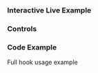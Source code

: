 
<Meta of={HooksStories} />

<Title>Quiz Hooks Usage Examples</Title>

### Interactive Live Example
<Canvas of={HooksStories.BasicUsage} />

### Controls
<Controls />

### Code Example
Full hook usage example
```jsx
 const {
    state,
    getOpenTextInputProps,
    getNextQuestionButtonProps,
    getPreviousQuestionButtonProps,
    getQuizImageProps,
    getSelectQuestionImageProps,
    getSelectInputProps,
    getResetQuizButtonProps,
    getQuizResultButtonProps,
    getAddToCartButtonProps,
  } = useCioQuiz(args);

  if (state.quiz.requestState === 'SUCCESS') {
    const quizResults = state.quiz.results?.response?.results;
    const zeroResults = !quizResults?.length;

    // Quiz Results
    if (quizResults) {
      return (
        <div className='cio-quiz'>
          <div className='cio-results-container'>
            <h1 className='cio-results-title'>Results</h1>
            <div className='cio-results-filter-and-redo-container'>
              <div className='cio-results-filter-container'>
                <p>Because you answered</p>
                <div className='cio-results-filter-options'>
                  {state?.quiz.selectedOptionsWithAttributes?.map((option) => (
                    <div className='cio-results-filter-option' key={option}>
                      {option}
                    </div>
                  ))}
                </div>
              </div>
              <button {...getResetQuizButtonProps('secondary')}>
                <RedoSVG />
                <span>retake</span>
              </button>
            </div>
            <div className='cio-results'>
              {!zeroResults &&
                quizResults.map((result, i) => (
                  <div className='cio-result-card'>
                    <div
                      {...getQuizResultButtonProps({
                        result,
                        position: i,
                      })}>
                      <div className='cio-result-card-image'>
                        <img src={result.data?.image_url} alt='product' />
                      </div>
                      <div className='cio-result-card-text'>
                        <p className='cio-result-card-title'>{result.value}</p>
                        <div className='cio-result-card-prices'>
                          {result?.data?.price && (
                            <span className='cio-result-card-sale-price'>${result.data.price}</span>
                          )}
                          {result?.data?.price && (
                            <span
                              className={`cio-result-card-regular-price${
                                result.data.price ? '--strike-through' : ''
                              }`}>
                              ${result.data.price}
                            </span>
                          )}
                        </div>
                      </div>
                      <button {...getAddToCartButtonProps(result, result?.data?.price)}>
                        Add to Cart
                      </button>
                    </div>
                  </div>
                ))}
            </div>

            {zeroResults && (
              <div className='cio-zero-results'>
                <h3 className='cio-zero-results-subtitle'>
                  Sorry, we couldn’t find products that perfectly match your preferences.
                </h3>
                <div className='cio-button-container'>
                  <button {...getResetQuizButtonProps()}>Try Again</button>
                </div>
              </div>
            )}
          </div>
        </div>
      );
    }

    const { currentQuestion } = state.quiz;
    const currentQuestionData = currentQuestion?.next_question;
    if (currentQuestionData) {
      // Open Text Question
      if (currentQuestion.isOpenQuestion) {
        return (
          <div className='cio-quiz'>
            <div className='cio-container--with-image cio-open-text-question-container--with-image'>
              {currentQuestionData.images?.primary_url && (
                <span className='cio-question-image-container'>
                  <img {...getQuizImageProps()} className='cio-question-image' />
                </span>
              )}
              <div className='cio-question-content'>
                <h1 className='cio-question-title'>{currentQuestionData.title}</h1>
                <p className='cio-question-description'>{currentQuestionData.description}</p>
                <input {...getOpenTextInputProps()} />
                <div className='cio-question-buttons-container'>
                  <button {...getPreviousQuestionButtonProps()}>Back</button>
                  <div className='cio-button-container'>
                    <button {...getNextQuestionButtonProps()}>Continue</button>
                  </div>
                </div>
              </div>
            </div>
          </div>
        );
      }

      // Cover Question
      if (currentQuestion.isCoverQuestion) {
        return (
          <div className='cio-quiz'>
            <div className='cio-container--with-image cio-cover-question-container--with-image'>
              {currentQuestionData.images?.primary_url && (
                <span className='cio-question-image-container'>
                  <img {...getQuizImageProps()} className='cio-question-image' />
                </span>
              )}
              <div className='cio-question-content'>
                <h1 className='cio-question-title'>{currentQuestionData.title}</h1>
                <p className='cio-question-description'>{currentQuestionData.description}</p>
                <div className='cio-question-buttons-container'>
                  <button {...getPreviousQuestionButtonProps()}>Back</button>
                  <div className='cio-button-container'>
                    <button {...getNextQuestionButtonProps()}>Continue</button>
                  </div>
                </div>
              </div>
            </div>
          </div>
        );
      }

      // Select Question
      if (currentQuestion.isSelectQuestion) {
        return (
          <div className='cio-quiz'>
            <div className='cio-select-question-container'>
              <div className='cio-select-question-text'>
                <h1>{currentQuestionData.title}</h1>
                <p>{currentQuestionData.description}</p>
              </div>
              <div className='cio-question-options-container'>
                {currentQuestionData.options.map((option: QuestionOption) => (
                  <div {...getSelectInputProps(option)}>
                    {option.images ? <img {...getSelectQuestionImageProps(option)} /> : ''}
                    <div className='cio-question-option-value'>{option.value}</div>
                  </div>
                ))}
              </div>

              <div className='cio-question-buttons-container'>
                <button {...getPreviousQuestionButtonProps()}>Back</button>
                <div className='cio-button-container'>
                  <button {...getNextQuestionButtonProps()}>Continue</button>
                </div>
              </div>
            </div>
          </div>
        );
      }
    }
  }
  return null;
```

